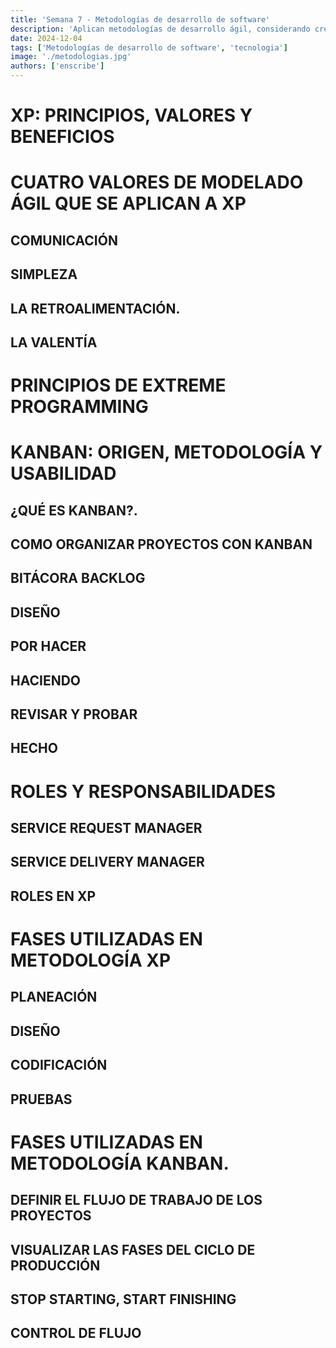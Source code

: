 ```yaml
---
title: 'Semana 7 - Metodologías de desarrollo de software'
description: 'Aplican metodologías de desarrollo ágil, considerando creación de software'
date: 2024-12-04
tags: ['Metodologías de desarrollo de software', 'tecnologia']
image: './metodologias.jpg'
authors: ['enscribe']
---
```


#  XP: PRINCIPIOS, VALORES Y BENEFICIOS

# CUATRO VALORES DE MODELADO ÁGIL QUE SE APLICAN A XP

## COMUNICACIÓN

## SIMPLEZA

## LA RETROALIMENTACIÓN.

## LA VALENTÍA

# PRINCIPIOS DE EXTREME PROGRAMMING

# KANBAN: ORIGEN, METODOLOGÍA Y USABILIDAD

## ¿QUÉ ES KANBAN?.

## COMO ORGANIZAR PROYECTOS CON KANBAN

##  BITÁCORA BACKLOG

## DISEÑO

## POR HACER

## HACIENDO

## REVISAR Y PROBAR

## HECHO

# ROLES Y RESPONSABILIDADES

## SERVICE REQUEST MANAGER

## SERVICE DELIVERY MANAGER

## ROLES EN XP

# FASES UTILIZADAS EN METODOLOGÍA XP

## PLANEACIÓN

## DISEÑO

## CODIFICACIÓN

## PRUEBAS

# FASES UTILIZADAS EN METODOLOGÍA KANBAN.

## DEFINIR EL FLUJO DE TRABAJO DE LOS PROYECTOS

## VISUALIZAR LAS FASES DEL CICLO DE PRODUCCIÓN

## STOP STARTING, START FINISHING

## CONTROL DE FLUJO
